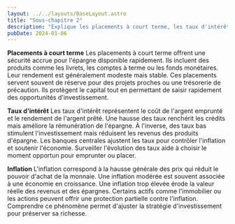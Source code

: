 ```yaml
---
layout: ../../layouts/BaseLayout.astro
title: "Sous-chapitre 2"
description: "Explique les placements à court terme, les taux d'intérêt et l'effet de l'inflation."
pubDate: 2024-01-06
---
```


**Placements à court terme**
Les placements à court terme offrent une sécurité accrue pour l'épargne disponible rapidement. Ils incluent des produits comme les livrets, les comptes à terme ou les fonds monétaires. Leur rendement est généralement modeste mais stable. Ces placements servent souvent de réserve pour des projets proches ou une trésorerie de précaution. Ils protègent le capital tout en permettant de saisir rapidement des opportunités d'investissement.

**Taux d'intérêt**
Les taux d'intérêt représentent le coût de l'argent emprunté et le rendement de l'argent prêté. Une hausse des taux renchérit les crédits mais améliore la rémunération de l'épargne. À l'inverse, des taux bas stimulent l'investissement mais réduisent les revenus des produits d'épargne. Les banques centrales ajustent les taux pour contrôler l'inflation et soutenir l'économie. Surveiller l'évolution des taux aide à choisir le moment opportun pour emprunter ou placer.

**Inflation**
L'inflation correspond à la hausse générale des prix qui réduit le pouvoir d'achat de la monnaie. Une inflation modérée est souvent associée à une économie en croissance. Une inflation trop élevée érode la valeur réelle des revenus et des épargnes. Certains actifs comme l'immobilier ou les actions peuvent offrir une protection partielle contre l'inflation. Comprendre ce phénomène permet d'ajuster la stratégie d'investissement pour préserver sa richesse.

